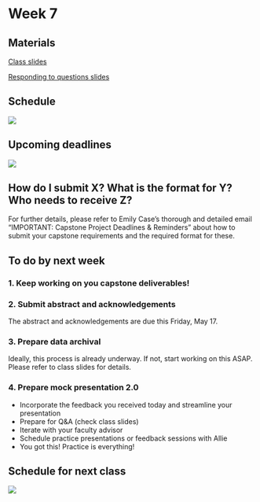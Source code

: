 # Week 7

## Materials

[Class slides](https://docs.google.com/presentation/d/1eUEMXv_PF0qqMD2U29_qkUF6pLub3PvACT0u8LqGFE0/edit?usp=sharing)

[Responding to questions slides](https://docs.google.com/presentation/d/1idCPdoY0y-rUTiGJMcERiEhA56iiUypECBBV6_MJ-sM/edit?usp=sharing)

## Schedule

![](/images/411b_spring/mocks1.png)

## Upcoming deadlines

![](/images/411b_spring/upcoming_deadlines_5.png)

::: {.callout-tip}
## How do I submit X? What is the format for Y? Who needs to receive Z?
For further details, please refer to Emily Case's thorough and detailed email "IMPORTANT: Capstone Project Deadlines & Reminders" about how to submit your capstone requirements and the required format for these. 
:::

## To do by next week

### 1. Keep working on you capstone deliverables!

### 2. Submit abstract and acknowledgements

The abstract and acknowledgements are due this Friday, May 17.

### 3. Prepare data archival
Ideally, this process is already underway. If not, start working on this ASAP.  Please refer to class slides for details.

### 4. Prepare mock presentation 2.0

- Incorporate the feedback you received today and streamline your presentation
- Prepare for Q&A (check class slides)
- Iterate with your faculty advisor
- Schedule practice presentations or feedback sessions with Allie
- You got this! Practice is everything!


## Schedule for next class
![](/images/411b_spring/mocks2.png)